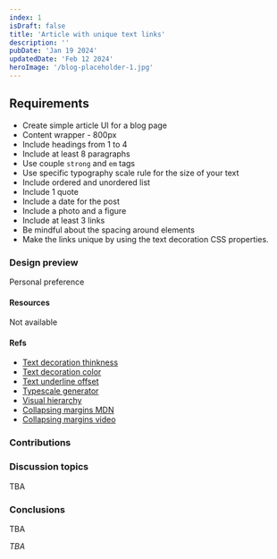 ```yaml
---
index: 1
isDraft: false
title: 'Article with unique text links'
description: ''
pubDate: 'Jan 19 2024'
updatedDate: 'Feb 12 2024'
heroImage: '/blog-placeholder-1.jpg'
---
```



## Requirements
* Create simple article UI for a blog page
* Content wrapper - 800px
* Include headings from 1 to 4
* Include at least 8 paragraphs
* Use couple `strong` and `em` tags
* Use specific typography scale rule for the size of your text
* Include ordered and unordered list
* Include 1 quote
* Include a date for the post
* Include a photo and a figure
* Include at least 3 links
* Be mindful about the spacing around elements
* <Special /> Make the links unique by using the text decoration CSS properties.

### Design preview
Personal preference

#### Resources
Not available

#### Refs
* [Text decoration thinkness](https://developer.mozilla.org/en-US/docs/Web/CSS/text-decoration-thickness)
* [Text decoration color](https://developer.mozilla.org/en-US/docs/Web/CSS/text-decoration-color)
* [Text underline offset](https://developer.mozilla.org/en-US/docs/Web/CSS/text-underline-offset)
* [Typescale generator](https://typescale.com/)
* [Visual hierarchy](https://www.justinmind.com/ui-design/visual-hierarchy)
* [Collapsing margins MDN](https://developer.mozilla.org/en-US/docs/Web/CSS/CSS_box_model/Mastering_margin_collapsing)
* [Collapsing margins video](https://www.youtube.com/watch?v=qKiz9gdJdr8)

### Contributions
<DocumentPreview content={asavovDocument} index="1" fileName="asavov.html" />
<DocumentPreview content={gdespolovDocument} index="1" fileName="gdespolov.html" />
<DocumentPreview content={smarkovDocument} index="1" fileName="smarkov.html" />
<DocumentPreview content={rpetrovDocument} index="1" fileName="rpetrov.html" />

### Discussion topics
TBA

### Conclusions
TBA

<Winner>
  <em>TBA</em>
</Winner>